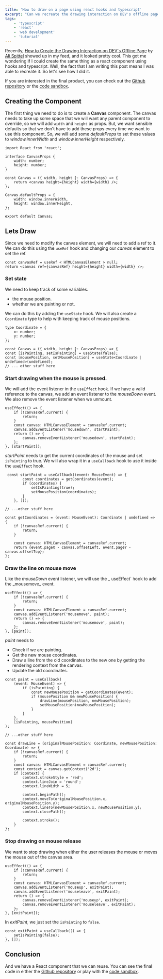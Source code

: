 ```yaml
---
title: 'How to draw on a page using react hooks and typescript'
excerpt: "Can we recreate the drawing interaction on DEV's offline page as a React Component using Hooks and Typescript? Let's find out."
tags:
    - 'typescript'
    - 'react'
    - 'web development'
    - 'tutorial'
---
```


Recently, [How to Create the Drawing Interaction on DEV's Offline Page](https://dev.to/aspittel/how-to-create-the-drawing-interaction-on-dev-s-offline-page-1mbe) by [Ali Spittel](https://dev.to/aspittel) showed up in my feed, and it looked pretty cool. This got me wondering if I could create the same thing as a react component using hooks and typescript. Well, the fact that I am writing this post means I was able to recreate it. So let's see how I did it.

If you are interested in the final product, you can check out the [Github repository](https://github.com/AnkurSheel/react-drawing-interaction) or the [code sandbox](https://codesandbox.io/s/react-drawing-interaction-bo1ph?from-embed).

## Creating the Component

The first thing we need to do is to create a **Canvas** component. The canvas needs to take up some space that we will want any parent component to override, so we will add `width` and `height` as props. But, we want sensible defaults so that we don't have to add these props every time we want to use this component. So, we will add some _defaultProps_ to set these values to _window.innerWidth_ and _window.innerHeight_ respectively.

```tsx
import React from 'react';

interface CanvasProps {
    width: number;
    height: number;
}

const Canvas = ({ width, height }: CanvasProps) => {
    return <canvas height={height} width={width} />;
};

Canvas.defaultProps = {
    width: window.innerWidth,
    height: window.innerHeight,
};

export default Canvas;
```

## Lets Draw

Since we need to modify the canvas element, we will need to add a ref to it. We can do this using the `useRef` hook and changing our _canvas_ element to set the ref.

```tsx
const canvasRef = useRef < HTMLCanvasElement > null;
return <canvas ref={canvasRef} height={height} width={width} />;
```

### Set state

We need to keep track of some variables.

-   the mouse position.
-   whether we are painting or not.

We can do this by adding the `useState` hook. We will also create a `Coordinate` type to help with keeping track of mouse positions.

```tsx
type Coordinate = {
    x: number;
    y: number;
};

const Canvas = ({ width, height }: CanvasProps) => {
const [isPainting, setIsPainting] = useState(false);
const [mousePosition, setMousePosition] = useState<Coordinate | undefined>(undefined);
// ... other stuff here
```

### Start drawing when the mouse is pressed.

We will add the event listener in the `useEffect` hook. If we have a valid reference to the canvas, we add an event listener to the _mouseDown_ event. We also remove the event listener when we unmount.

```tsx
useEffect(() => {
    if (!canvasRef.current) {
        return;
    }
    const canvas: HTMLCanvasElement = canvasRef.current;
    canvas.addEventListener('mousedown', startPaint);
    return () => {
        canvas.removeEventListener('mousedown', startPaint);
    };
}, [startPaint]);
```

_startPaint_ needs to get the current coordinates of the mouse and set `isPainting` to true. We will also wrap it in a `useCallback` hook to use it inside the `useEffect` hook.

```tsx
 const startPaint = useCallback((event: MouseEvent) => {
        const coordinates = getCoordinates(event);
        if (coordinates) {
            setIsPainting(true);
            setMousePosition(coordinates);
        }
    }, []);

// ...other stuff here

const getCoordinates = (event: MouseEvent): Coordinate | undefined => {
    if (!canvasRef.current) {
        return;
    }

    const canvas: HTMLCanvasElement = canvasRef.current;
    return {event.pageX - canvas.offsetLeft, event.pageY - canvas.offsetTop};
};
```

### Draw the line on mouse move

Like the _mouseDown_ event listener, we will use the _ useEffect` hook to add the \_mousemove_ event.

```tsx
useEffect(() => {
    if (!canvasRef.current) {
        return;
    }
    const canvas: HTMLCanvasElement = canvasRef.current;
    canvas.addEventListener('mousemove', paint);
    return () => {
        canvas.removeEventListener('mousemove', paint);
    };
}, [paint]);
```

_paint_ needs to

-   Check if we are painting.
-   Get the new mouse coordinates.
-   Draw a line from the old coordinates to the new one by getting the rendering context from the canvas.
-   Update the old coordinates.

```tsx
const paint = useCallback(
    (event: MouseEvent) => {
        if (isPainting) {
            const newMousePosition = getCoordinates(event);
            if (mousePosition && newMousePosition) {
                drawLine(mousePosition, newMousePosition);
                setMousePosition(newMousePosition);
            }
        }
    },
    [isPainting, mousePosition]
);

// ...other stuff here

const drawLine = (originalMousePosition: Coordinate, newMousePosition: Coordinate) => {
    if (!canvasRef.current) {
        return;
    }
    const canvas: HTMLCanvasElement = canvasRef.current;
    const context = canvas.getContext('2d');
    if (context) {
        context.strokeStyle = 'red';
        context.lineJoin = 'round';
        context.lineWidth = 5;

        context.beginPath();
        context.moveTo(originalMousePosition.x, originalMousePosition.y);
        context.lineTo(newMousePosition.x, newMousePosition.y);
        context.closePath();

        context.stroke();
    }
};
```

### Stop drawing on mouse release

We want to stop drawing when either the user releases the mouse or moves the mouse out of the canvas area.

```tsx
useEffect(() => {
    if (!canvasRef.current) {
        return;
    }
    const canvas: HTMLCanvasElement = canvasRef.current;
    canvas.addEventListener('mouseup', exitPaint);
    canvas.addEventListener('mouseleave', exitPaint);
    return () => {
        canvas.removeEventListener('mouseup', exitPaint);
        canvas.removeEventListener('mouseleave', exitPaint);
    };
}, [exitPaint]);
```

In _exitPaint_, we just set the `isPainting` to `false`.

```tsx
const exitPaint = useCallback(() => {
    setIsPainting(false);
}, []);
```

## Conclusion

And we have a React component that we can reuse. You can see the final code in either the [Github repository](https://github.com/AnkurSheel/react-drawing-interaction) or play with the [code sandbox](https://codesandbox.io/s/react-drawing-interaction-bo1ph?from-embed).
